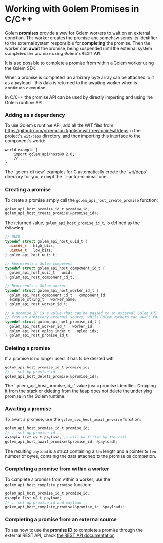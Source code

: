 
# Working with Golem Promises in C/C++

Golem **promises** provide a way for Golem workers to wait on an external condition. The worker creates the promise and somehow sends its identifier to the external system responsible for **completing** the promise. Then the worker can **await** the promise, being suspended until the external system completes the promise using Golem's REST API.

It is also possible to complete a promise from within a Golem worker using the Golem SDK.

When a promise is completed, an arbitrary byte array can be attached to it as a payload - this data is returned to the awaiting worker when is continues execution.

In C/C++ the promise API can be used by directly importing and using the Golem runtime API.

### Adding as a dependency

To use Golem's runtime API, add all the WIT files from https://github.com/golemcloud/golem-wit/tree/main/wit/deps in the project's `wit/deps` directory, and then importing this interface to the component's world:

```wit
world example {
    import golem:api/host@0.2.0;
    // ...
}
```

<Callout type="info">
  The `golem-cli new` examples for C automatically create the `wit/deps` directory for you, except
  the `c-actor-minimal` one.
</Callout>

### Creating a promise

To create a promise simply call the `golem_api_host_create_promise` function:

```c
golem_api_host_promise_id_t promise_id;
golem_api_host_create_promise(&promise_id);
```

The returned value, `golem_api_host_promise_id_t`, is defined as the following:

```c
// UUID
typedef struct golem_api_host_uuid_t {
  uint64_t   high_bits;
  uint64_t   low_bits;
} golem_api_host_uuid_t;

// Represents a Golem component
typedef struct golem_api_host_component_id_t {
  golem_api_host_uuid_t   uuid;
} golem_api_host_component_id_t;

// Represents a Golem worker
typedef struct golem_api_host_worker_id_t {
  golem_api_host_component_id_t   component_id;
  example_string_t   worker_name;
} golem_api_host_worker_id_t;

// A promise ID is a value that can be passed to an external Golem API to complete that promise
// from an arbitrary external source, while Golem workers can await for this completion.
typedef struct golem_api_host_promise_id_t {
  golem_api_host_worker_id_t   worker_id;
  golem_api_host_oplog_index_t   oplog_idx;
} golem_api_host_promise_id_t;
```

### Deleting a promise

If a promise is no longer used, it has to be deleted with

```c
golem_api_host_promise_id_t promise_id;
// .. set up promise_id ..
golem_api_host_delete_promise(&promise_id);
```

<Callout type="warning">
  The `golem_api_host_promise_id_t` value just a promise identifier. Dropping it from the stack or
  deleting from the heap does not delete the underlying promise in the Golem runtime.
</Callout>

### Awaiting a promise

To await a promise, use the `golem_api_host_await_promise` function:

```c
golem_api_host_promise_id_t promise_id;
// .. set up promise_id ..
example_list_u8_t payload; // will be filled by the call
golem_api_host_await_promise(&promise_id, &payload);
```

The resulting `payload` is a struct containing a `len` length and a pointer to `len` number of bytes, containig the data attached to the promise on completion.

### Completing a promise from within a worker

To complete a promise from within a worker, use the `golem_api_host_complete_promise` function:

```c
golem_api_host_promise_id_t promise_id;
example_list_u8_t payload;
// .. set up promise_id and payload ..
golem_api_host_complete_promise(&promise_id, &payload);
```

### Completing a promise from an external source

To see how to use the **promise ID** to complete a promise through the external REST API, check [the REST API documentation](/docs/rest-api).
